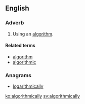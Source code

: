 ==English==

===Adverb===
{{en-adv|-}}

# Using an [[algorithm]].

====Related terms====
* [[algorithm]]
* [[algorithmic]]

===Anagrams===
* [[logarithmically#English|logarithmically]]

[[ko:algorithmically]]
[[sv:algorithmically]]